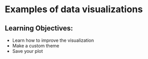 # Examples of data visualizations {#sec-03.3-Examples}


::: {.callout}
## Learning Objectives: 
- Learn how to improve the visualization 
- Make a custom theme
- Save your plot
:::
